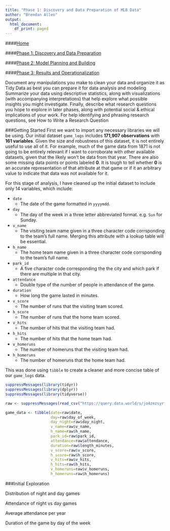 ```yaml
---
title: "Phase 1: Discovery and Data Preparation of MLB Data"
author: "Brendan Allen"
output:
  html_document:
    df_print: paged
---
```

####[Home](https://ballen2024.github.io/DataScience/index.html)

####[Phase 1: Discovery and Data Preparation](https://ballen2024.github.io/DataScience/deliverable1.html)

####[Phase 2: Model Planning and Building](https://ballen2024.github.io/DataScience/deliverable2.html)

####[Phase 3: Results and Operationalization](https://ballen2024.github.io/DataScience/deliverable3.html)

Document any manipulations you make to clean your data and organize it as Tidy Data as best you can prepare it for data analysis and modeling
Summarize your data using descriptive statistics, along with visualizations (with accompanying interpretations) that help explore what possible insights you might investigate.
Finally, describe what research questions you hope to explore in later phases, along with potential social & ethical implications of your work. For help identifying and phrasing research questions, see How to Write a Research Question


###Getting Started
First we want to import any necessary libraries we will be using. Our initial dataset `game_logs` includes **171,907 observations** with **161 variables**. Given the size and robustness of this dataset, it is not entirely useful to use all of it. For example, much of the game data from 1871 is not going to be entirely relevant if I want to corroborate with other available datasets, given that the likely won't be data from that year. There are also some missing data points or points labeled **0**. It is tough to tell whether **0** is an accurate representation of that attribute at that game or if it an arbitrary value to indicate that data was not available for it.

For this stage of analysis, I have cleaned up the initial dataset to include only 14 variables, which include:

* `date`
  + The date of the game formatted in `yyyymdd`.
* `day`
  + The day of the week in a three letter abbreviated format. e.g. `Sun` for Sunday.
* `v_name`
  + The visiting team name given in a three character code corrsponding to the team's full name. Merging this attribute with a lookup table will be essential.
* `h_name`
  + The home team name given in a three character code corrsponding to the team's full name.
* `park_id`
  + A five character code corresponding the the city and which park if there are multiple in that city.
* `attendance`
  + Double type of the number of people in attendance of the game.
* `duration`
  + How long the game lasted in minutes.
* `v_score`
  + The number of runs that the visiting team scored.
* `h_score`
  + The number of runs that the home team scored.
* `v_hits`
  + The number of hits that the visiting team had.
* `h_hits`
  + The number of hits that the home team had.
* `v_homeruns`
   + The number of homeruns that the visiting team had.
* `h_homeruns`
   + The number of homeruns that the home team had.

This was done using `tibble` to create a cleaner and more concise table of our `game_logs` data.
```r
suppressMessages(library(tidyr))
suppressMessages(library(dplyr))
suppressMessages(library(tidyverse))

raw <- suppressMessages(read_csv("https://query.data.world/s/jo4zezsyrfp3rnutrsmjk7nzw75npd"))

game_data <- tibble(date=raw$date, 
                    day=raw$day_of_week, 
                    day_night=raw$day_night, 
                    v_name=raw$v_name, 
                    h_name=raw$h_name,
                    park_id=raw$park_id,
                    attendance=raw$attendance,
                    duration=raw$length_minutes,
                    v_score=raw$v_score,
                    h_score=raw$h_score,
                    v_hits=raw$v_hits,
                    h_hits=raw$h_hits,
                    v_homeruns=raw$v_homeruns,
                    h_homeruns=raw$h_homeruns)


```

###Initial Exploration

Distribution of night and day games

Attendance of night vs day games

Average attendance per year

Duration of the game by day of the week